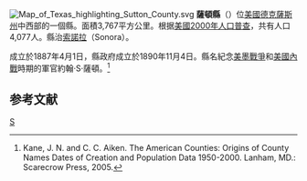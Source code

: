 {{noteTA
|T=zh-hans:萨顿县 (得克萨斯州);zh-hk:薩頓縣 (德克薩斯州);zh-tw:薩頓郡 (德克薩斯州);
}}
[[File:Map_of_Texas_highlighting_Sutton_County.svg|right]]
'''薩頓縣'''（{{lang-en|Sutton County}}）位[[美國|美國]][[德克薩斯州|德克薩斯州]]中西部的一個縣。面積3,767平方公里。根据[[美國2000年人口普查|美國2000年人口普查]]，共有人口4,077人。縣治[[索諾拉_(德克薩斯州)|索諾拉]]（Sonora）。

成立於1887年4月1日，縣政府成立於1890年11月4日。縣名紀念[[美墨戰爭|美墨戰爭]]和[[美國內戰|美國內戰]]時期的軍官約翰·S·薩頓。<ref>Kane, J. N. and C. C. Aiken. The American Counties: Origins of County Names Dates of Creation and Population Data 1950-2000. Lanham, MD.: Scarecrow Press, 2005.</ref>

==参考文献==
<div class="references-small">
<references />
</div>
{{Texas-stub}}
{{Texas}}
[[Category:得克萨斯州行政区划|S]]